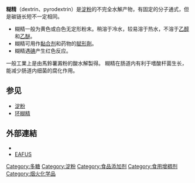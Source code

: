 {{Chembox
| ImageFile = Poly-(1-4)-alpha-D-Glucose.svg
| ImageSize = 200px
| IUPACName = 
| OtherNames = 
| Section1 = {{Chembox Identifiers
| CASNo = 9004-53-9
| CASNo_Ref = {{cascite|correct|CAS}}
|  PubChem  =  
|  SMILES  =  |  KEGG_Ref  = {{keggcite|correct|kegg}}|  KEGG  =  C00721
|  UNII_Ref  = {{fdacite|correct|FDA}}|  UNII  =  2NX48Z0A9G
|  ChemSpiderID_Ref  = {{chemspidercite|changed|chemspider}}|  ChemSpiderID  =  none
}}
| Section2 = {{Chembox Properties
| Formula = (C<sub>6</sub>H<sub>10</sub>O<sub>5</sub>)<sub>''n''</sub>
| MolarMass = 可变
| Appearance = 白色或黄色粉末
| Density = 
| MeltingPt = 
| BoilingPt = 
| Solubility = }}
| Section3 = {{Chembox Hazards
| MainHazards = 
| FlashPt = 
| Autoignition = }}
}}

'''糊精'''（dextrin、pyrodextrin）是[[淀粉|淀粉]]的不完全水解产物，有固定的分子通式，但是碳链长短不一定相同。
*糊精一般为黄色或白色无定形粉末。稍溶于冷水，较易溶于热水，不溶于[[乙醇|乙醇]]和[[乙醚|乙醚]]。
*糊精可用作[[黏合剂|黏合剂]]和药物的[[賦形劑|賦形劑]]。
*糊精遇[[碘|碘]]产生红色反应。

一般工業上是由馬鈴薯澱粉的酸水解製得。
糊精在肠道内有利于嗜酸杆菌生长，能减少肠道内细菌的腐化作用。

==参见==
*[[淀粉|淀粉]]
*[[环糊精|环糊精]]

==外部連結==
{{wiktionary}}
*{{MeshName|Dextrins}}
*[https://web.archive.org/web/20070701050826/http://www.cfsan.fda.gov/~dms/eafus.html EAFUS]

{{糖类}}
{{biochem-stub}}

{{Authority control}}
[[Category:多糖|Category:多糖]]
[[Category:淀粉|Category:淀粉]]
[[Category:食品添加剂|Category:食品添加剂]]
[[Category:食用增稠剂|Category:食用增稠剂]]
[[Category:烟火化学品|Category:烟火化学品]]